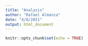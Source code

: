 ```yaml
---
title: "Analysis"
author: "Rafael Almanza"
date: "4/8/2021"
output: html_document
---
```


```r
knitr::opts_chunk$set(echo = TRUE)
```

